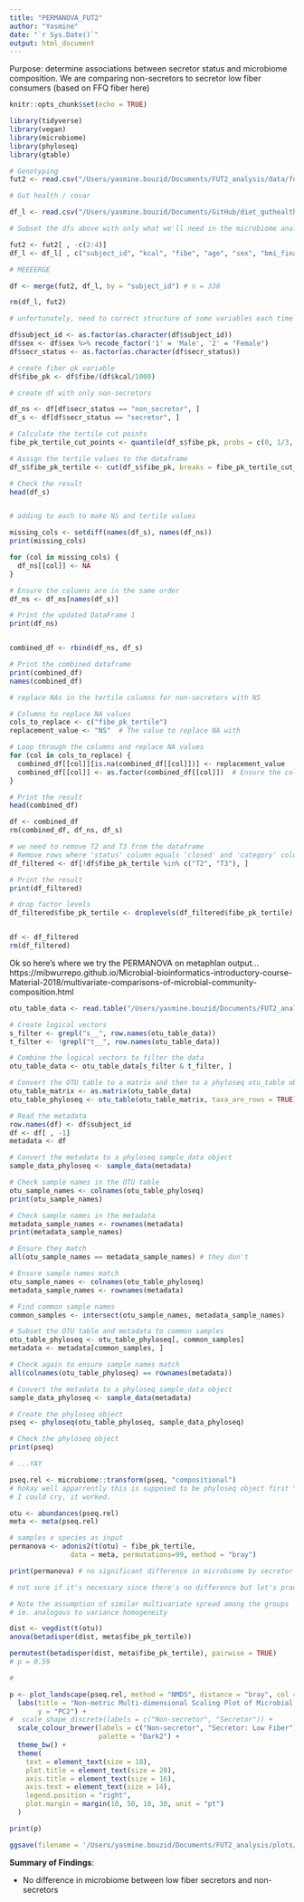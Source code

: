 ```yaml
---
title: "PERMANOVA_FUT2"
author: "Yasmine"
date: "`r Sys.Date()`"
output: html_document
---
```


Purpose: determine associations between secretor status and microbiome composition. We are comparing non-secretors to secretor low fiber consumers (based on FFQ fiber here)

```r
knitr::opts_chunk$set(echo = TRUE)

library(tidyverse)
library(vegan)
library(microbiome)
library(phyloseq)
library(gtable)

```

```r

# Genotyping 
fut2 <- read.csv("/Users/yasmine.bouzid/Documents/FUT2_analysis/data/forR_fut2.csv", header = T)

# Gut health / covar

df_l <- read.csv("/Users/yasmine.bouzid/Documents/GitHub/diet_guthealth/data/df_l.csv", header = T)

# Subset the dfs above with only what we'll need in the microbiome analysis (secretor status, age, sex, BMI)

fut2 <- fut2[ , -c(2:4)]
df_l <- df_l[ , c("subject_id", "kcal", "fibe", "age", "sex", "bmi_final")]

# MEEEERGE 

df <- merge(fut2, df_l, by = "subject_id") # n = 338

rm(df_l, fut2)

# unfortunately, need to correct structure of some variables each time -->

df$subject_id <- as.factor(as.character(df$subject_id))
df$sex <- df$sex %>% recode_factor('1' = 'Male', '2' = "Female")
df$secr_status <- as.factor(as.character(df$secr_status))

```

```r

# create fiber pk variable 
df$fibe_pk <- df$fibe/(df$kcal/1000)

# create df with only non-secretors 

df_ns <- df[df$secr_status == "non_secretor", ]
df_s <- df[df$secr_status == "secretor", ]

# Calculate the tertile cut points
fibe_pk_tertile_cut_points <- quantile(df_s$fibe_pk, probs = c(0, 1/3, 2/3, 1))

# Assign the tertile values to the dataframe
df_s$fibe_pk_tertile <- cut(df_s$fibe_pk, breaks = fibe_pk_tertile_cut_points, labels = c("T1", "T2", "T3"), include.lowest = TRUE)

# Check the result
head(df_s)


# adding to each to make NS and tertile values

missing_cols <- setdiff(names(df_s), names(df_ns))
print(missing_cols)

for (col in missing_cols) {
  df_ns[[col]] <- NA
}

# Ensure the columns are in the same order
df_ns <- df_ns[names(df_s)]

# Print the updated DataFrame 1
print(df_ns)


combined_df <- rbind(df_ns, df_s)

# Print the combined dataframe
print(combined_df)
names(combined_df)

# replace NAs in the tertile columns for non-secretors with NS

# Columns to replace NA values
cols_to_replace <- c("fibe_pk_tertile")
replacement_value <- "NS"  # The value to replace NA with

# Loop through the columns and replace NA values
for (col in cols_to_replace) {
  combined_df[[col]][is.na(combined_df[[col]])] <- replacement_value
  combined_df[[col]] <- as.factor(combined_df[[col]])  # Ensure the column is a factor
}

# Print the result
head(combined_df)

df <- combined_df
rm(combined_df, df_ns, df_s)

# we need to remove T2 and T3 from the dataframe 
# Remove rows where 'status' column equals 'closed' and 'category' column equals 'B'
df_filtered <- df[!df$fibe_pk_tertile %in% c("T2", "T3"), ]

# Print the result
print(df_filtered)

# drop factor levels 
df_filtered$fibe_pk_tertile <- droplevels(df_filtered$fibe_pk_tertile) # cheers


df <- df_filtered
rm(df_filtered)

```


Ok so here's where we try the PERMANOVA on metaphlan output...
https://mibwurrepo.github.io/Microbial-bioinformatics-introductory-course-Material-2018/multivariate-comparisons-of-microbial-community-composition.html

```r

otu_table_data <- read.table("/Users/yasmine.bouzid/Documents/FUT2_analysis/data/merged_metaphlan_v4-0-6.txt", check.names = F, header = T, sep = "\t", row.names = 1)

# Create logical vectors
s_filter <- grepl("s__", row.names(otu_table_data))
t_filter <- !grepl("t__", row.names(otu_table_data))

# Combine the logical vectors to filter the data
otu_table_data <- otu_table_data[s_filter & t_filter, ]

# Convert the OTU table to a matrix and then to a phyloseq otu_table object
otu_table_matrix <- as.matrix(otu_table_data)
otu_table_phyloseq <- otu_table(otu_table_matrix, taxa_are_rows = TRUE)

# Read the metadata
row.names(df) <- df$subject_id
df <- df[ , -1]
metadata <- df

# Convert the metadata to a phyloseq sample_data object
sample_data_phyloseq <- sample_data(metadata)

# Check sample names in the OTU table
otu_sample_names <- colnames(otu_table_phyloseq)
print(otu_sample_names)

# Check sample names in the metadata
metadata_sample_names <- rownames(metadata)
print(metadata_sample_names)

# Ensure they match
all(otu_sample_names == metadata_sample_names) # they don't 

# Ensure sample names match
otu_sample_names <- colnames(otu_table_phyloseq)
metadata_sample_names <- rownames(metadata)

# Find common sample names
common_samples <- intersect(otu_sample_names, metadata_sample_names)

# Subset the OTU table and metadata to common samples
otu_table_phyloseq <- otu_table_phyloseq[, common_samples]
metadata <- metadata[common_samples, ]

# Check again to ensure sample names match
all(colnames(otu_table_phyloseq) == rownames(metadata))

# Convert the metadata to a phyloseq sample_data object
sample_data_phyloseq <- sample_data(metadata)

# Create the phyloseq object
pseq <- phyloseq(otu_table_phyloseq, sample_data_phyloseq)

# Check the phyloseq object
print(pseq)

# ...YAY
```

```r

pseq.rel <- microbiome::transform(pseq, "compositional")
# hokay well apparrently this is supposed to be phyloseq object first ^
# I could cry, it worked. 

otu <- abundances(pseq.rel)
meta <- meta(pseq.rel)

# samples x species as input
permanova <- adonis2(t(otu) ~ fibe_pk_tertile,
               data = meta, permutations=99, method = "bray")

print(permanova) # no significant difference in microbiome by secretor status (P = 0.3)

```
```r

# not sure if it's necessary since there's no difference but let's practice 

# Note the assumption of similar multivariate spread among the groups
# ie. analogous to variance homogeneity

dist <- vegdist(t(otu))
anova(betadisper(dist, meta$fibe_pk_tertile))

permutest(betadisper(dist, meta$fibe_pk_tertile), pairwise = TRUE)
# p = 0.59

```

```r

# 

p <- plot_landscape(pseq.rel, method = "NMDS", distance = "bray", col = "secr_status", legend = T, size = 3) + 
  labs(title = "Non-metric Multi-dimensional Scaling Plot of Microbial Composition \n by Non-secretors and Secretor ASA24 Low Fiber Consumers",  x = "PC1",
       y = "PC2") +
#  scale_shape_discrete(labels = c("Non-secretor", "Secretor")) +
  scale_colour_brewer(labels = c("Non-secretor", "Secretor: Low Fiber"),
                      palette = "Dark2") +
  theme_bw() + 
  theme(
    text = element_text(size = 18),
    plot.title = element_text(size = 20),
    axis.title = element_text(size = 16),
    axis.text = element_text(size = 14),
    legend.position = "right",
    plot.margin = margin(10, 50, 10, 30, unit = "pt")
  )

print(p)

ggsave(filename = '/Users/yasmine.bouzid/Documents/FUT2_analysis/plots/permanova_tertileASA24low.jpg', plot = p, device = 'jpeg', dpi = 300, width = 10, height = 6, units = "in")

```

**Summary of Findings**: 

- No difference in microbiome between low fiber secretors and non-secretors
